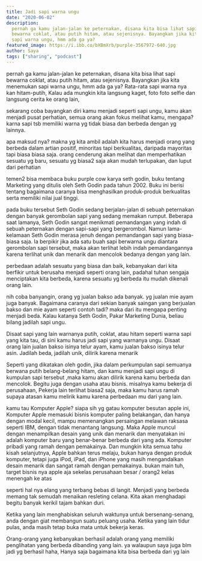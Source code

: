 ```yaml
---
title: Jadi sapi warna ungu
date: "2020-06-02"
description:
  pernah ga kamu jalan-jalan ke peternakan, disana kita bisa lihat sapi
  bewarna coklat, atau putih hitam, atau sejenisnya. Bayangkan jika kita menemukan
  sapi warna ungu, hmm ada ga ya?
featured_image: https://i.ibb.co/bXBmXrb/purple-3567972-640.jpg
author: Saya
tags: ["sharing", "podcast"]
---
```


pernah ga kamu jalan-jalan ke peternakan, disana kita bisa lihat sapi bewarna coklat, atau putih hitam, atau sejenisnya. Bayangkan jika kita menemukan sapi warna ungu, hmm ada ga ya? Rata-rata sapi warna nya kan hitam-putih, Kalau ada mungkin kita langsung kaget, foto foto selfie dan langsung cerita ke orang lain,

sekarang coba bayangkan diri kamu menjadi seperti sapi ungu, kamu akan menjadi pusat perhatian, semua orang akan fokus melihat kamu, mengapa? karna sapi tsb memiliki warna yg tidak biasa dan berbeda dengan yg lainnya.

apa maksud nya? makna yg kita ambil adalah kita harus menjadi orang yang berbeda dalam artian positif, minoritas tapi berkualitas, daripada mayoritas tapi biasa biasa saja. orang cenderung akan melihat dan memperhatikan sesuatu yg baru, sesuatu yg biasa2 saja akan mudah terlupakan, dan luput dari perhatian

temen2 bisa membaca buku purple cow karya seth godin, buku tentang Marketing yang ditulis oleh Seth Godin pada tahun 2002. Buku ini berisi tentang bagaimana caranya bisa menghasilkan produk-produk berkualitas serta memiliki nilai jual tinggi.

pada buku tersebut Seth Godin sedang berjalan-jalan di sebuah peternakan dengan banyak gerombolan sapi yang sedang memakan rumput. Beberapa saat lamanya, Seth Godin sangat menikmati pemandangan yang indah di sebuah peternakan dengan sapi-sapi yang bergerombol. Namun lama-kelamaan Seth Godin merasa jenuh dengan pemandangan sapi yang biasa-biasa saja. Ia berpikir jika ada satu buah sapi berwarna ungu diantara gerombolan sapi tersebut, maka akan terlihat lebih indah pemandangannya karena terlihat unik dan menarik dan mencolok bedanya dengan yang lain.

perbedaan adalah sesuatu yang biasa dan baik, kebanyakan dari kita berfikir untuk berusaha menjadi seperti orang lain, padahal tuhan sengaja menciptakan kita berbeda, karena sesuatu yg berbeda itu mudah dikenali orang lain.

nih coba banyangin, orang yg jualan bakso ada banyak. yg jualan mie ayam juga banyak. Bagaimana caranya dari sekian banyak saingan yang berjualan bakso dan mie ayam seperti contoh tadi? maka dari itu mengapa penting menjadi beda. Kalau katanya Seth Godin, Pakar Marketing Dunia, beliau bilang jadilah sapi ungu.

Disaat sapi yang lain warnanya putih, coklat, atau hitam seperti warna sapi yang kita tau, di sini kamu harus jadi sapi yang warnanya ungu. Disaat orang lain jualan bakso isinya telur ayam, kamu jualan bakso isinya telur asin. Jadilah beda, jadilah unik, dilirik karena menarik

Seperti yang dikatakan oleh godin, jika dalam perkumpulan sapi semuanya berwana putih belang-belang hitam, dan kamu menjadi sapi ungu di kumpulan sapi tersebut ,maka kamu akan dilirik karena kamu berbeda dan mencolok. Begitu juga dengan usaha atau bisnis. misalnya kamu bekerja di perusahaan, Pekerja lain terlihat biasa2 saja, maka kamu harus ramah supaya atasan kamu melirik kamu karena perbedaan mu dari yang lain.

kamu tau Komputer Apple? siapa sih yg gatau komputer besutan apple ini, Komputer Apple memasuki bisnis komputer paling belakangan, dan hanya dengan modal kecil, mampu memenangkan persaingan melawan raksasa seperti IBM, dengan tidak menantang langsung. Maka Apple muncul dengan menampilkan desain yang unik dan menarik dan menyatakan ini adalah komputer baru yang benar-benar berbeda dari yang ada. Komputer pribadi yang ramah dengan pemakainya. Dan mungkin kita semua tahu kisah selanjutnya, Apple bahkan terus melaju, bukan hanya dengan produk komputer, tetapi juga iPod, iPad, dan iPhone yang masih mengandalkan desain menarik dan sangat ramah dengan pemakainya.
bukan main tuh, target bisnis nya apple aja sekelas perusahaan besar / orang2 kelas menengah ke atas

seperti hal nya elang yang terbang bebas di langit. Menjadi yang berbeda memang tak semudah menaikan resleting celana. Kita akan menghadapi begitu banyak kerikil tajam bahkan duri.

Ketika yang lain menghabiskan seluruh waktunya untuk bersenang-senang, anda dengan giat membangun suatu peluang usaha. Ketika yang lain tidur pulas, anda masih tetap buka mata untuk bekerja keras.

Orang-orang yang kebanyakan berhasil adalah orang yang memiliki penglihatan yang berbeda dibanding yang lain. ya walaupun saya juga blm jadi yg berhasil haha, Hanya saja bagaimana kita bisa berbeda dari yg lain
